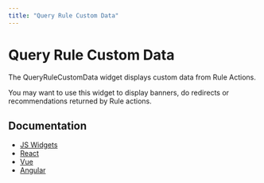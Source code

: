 ```yaml
---
title: "Query Rule Custom Data"
---
```


# Query Rule Custom Data

The QueryRuleCustomData widget displays custom data from Rule Actions.

You may want to use this widget to display banners, do redirects or recommendations returned by Rule actions.

## Documentation

- [JS Widgets](https://www.algolia.com/doc/api-reference/widgets/query-rule-custom-data/js/)
- [React](https://www.algolia.com/doc/api-reference/widgets/query-rule-custom-data/react/)
- [Vue](https://www.algolia.com/doc/api-reference/widgets/query-rule-custom-data/vue/)
- [Angular](https://www.algolia.com/doc/api-reference/widgets/query-rule-custom-data/angular/)